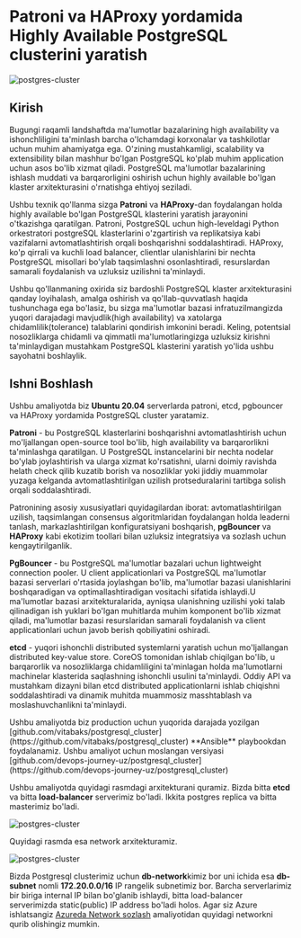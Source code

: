 
# Patroni va HAProxy yordamida Highly Available PostgreSQL clusterini yaratish

![postgres-cluster](/images/tutorials/database/postgres-cluster/banner.png)

## Kirish

Bugungi raqamli landshaftda ma'lumotlar bazalarining high availability va ishonchliligini ta'minlash barcha o'lchamdagi korxonalar va tashkilotlar uchun muhim ahamiyatga ega. O'zining mustahkamligi, scalability va extensibility bilan mashhur bo'lgan PostgreSQL ko'plab muhim application uchun asos bo'lib xizmat qiladi. PostgreSQL ma'lumotlar bazalarining ishlash muddati va barqarorligini oshirish uchun highly available bo'lgan klaster arxitekturasini o'rnatishga ehtiyoj seziladi.

Ushbu texnik qo'llanma sizga **Patroni** va **HAProxy**-dan foydalangan holda highly available bo'lgan PostgreSQL klasterini yaratish jarayonini o'tkazishga qaratilgan. Patroni, PostgreSQL uchun high-leveldagi Python orkestratori postgreSQL klasterlarini o'zgartirish va replikatsiya kabi vazifalarni avtomatlashtirish orqali boshqarishni soddalashtiradi. HAProxy, ko'p qirrali va kuchli load balancer, clientlar ulanishlarini bir nechta PostgreSQL misollari bo'ylab taqsimlashni osonlashtiradi, resurslardan samarali foydalanish va uzluksiz uzilishni ta'minlaydi.

Ushbu qo'llanmaning oxirida siz bardoshli PostgreSQL klaster arxitekturasini qanday loyihalash, amalga oshirish va qo'llab-quvvatlash haqida  tushunchaga ega bo'lasiz, bu sizga ma'lumotlar bazasi infratuzilmangizda yuqori darajadagi mavjudlik(high availability) va xatolarga chidamlilik(tolerance) talablarini qondirish imkonini beradi. Keling, potentsial nosozliklarga chidamli va qimmatli ma'lumotlaringizga uzluksiz kirishni ta'minlaydigan mustahkam PostgreSQL klasterini yaratish yo'lida ushbu sayohatni boshlaylik.

## Ishni Boshlash

Ushbu amaliyotda biz **Ubuntu 20.04** serverlarda patroni, etcd, pgbouncer va HAProxy yordamida PostgreSQL cluster yaratamiz. 

**Patroni** - bu PostgreSQL klasterlarini boshqarishni avtomatlashtirish uchun mo'ljallangan open-source tool bo'lib, high availability va barqarorlikni ta'minlashga qaratilgan. U PostgreSQL instancelarini bir nechta nodelar bo'ylab joylashtirish va ularga xizmat ko'rsatishni, ularni doimiy ravishda  helath check qilib kuzatib borish va nosozliklar yoki jiddiy muammolar yuzaga kelganda avtomatlashtirilgan uzilish protseduralarini tartibga solish orqali soddalashtiradi.

Patronining asosiy xususiyatlari quyidagilardan iborat: avtomatlashtirilgan uzilish, taqsimlangan consensus algoritmlaridan foydalangan holda leaderni tanlash, markazlashtirilgan konfiguratsiyani boshqarish, **pgBouncer** va **HAProxy** kabi ekotizim toollari bilan uzluksiz integratsiya va sozlash uchun kengaytirilganlik.

**PgBouncer** - bu PostgreSQL ma'lumotlar bazalari uchun lightweight connection pooler. U client applicationlari va PostgreSQL ma'lumotlar bazasi serverlari o'rtasida joylashgan bo'lib, ma'lumotlar bazasi ulanishlarini boshqaradigan va optimallashtiradigan vositachi sifatida ishlaydi.U ma'lumotlar bazasi arxitekturalarida, ayniqsa ulanishning uzilishi yoki talab qilinadigan ish yuklari bo'lgan muhitlarda muhim komponent bo'lib xizmat qiladi, ma'lumotlar bazasi resurslaridan samarali foydalanish va client applicationlari uchun javob berish qobiliyatini oshiradi.

**etcd** - yuqori ishonchli distributed systemlarni yaratish uchun mo'ljallangan distributed key-value store. CoreOS tomonidan ishlab chiqilgan bo'lib, u barqarorlik va nosozliklarga chidamliligini ta'minlagan holda ma'lumotlarni machinelar klasterida saqlashning ishonchli usulini ta'minlaydi. Oddiy API va mustahkam dizayni bilan etcd distributed applicationlarni ishlab chiqishni soddalashtiradi va dinamik muhitda muammosiz masshtablash va moslashuvchanlikni ta'minlaydi.

<Callout type="info" emoji="">
Ushbu amaliyotda biz production uchun yuqorida darajada yozilgan [github.com/vitabaks/postgresql_cluster](https://github.com/vitabaks/postgresql_cluster) **Ansible** playbookdan foydalanamiz. Ushbu amaliyot uchun moslangan versiyasi [github.com/devops-journey-uz/postgresql_cluster](https://github.com/devops-journey-uz/postgresql_cluster)
</Callout>

Ushbu amaliyotda quyidagi rasmdagi arxitekturani quramiz. Bizda bitta **etcd** va bitta **load-balancer** serverimiz bo'ladi. Ikkita postgres replica va bitta masterimiz bo'ladi.

![postgres-cluster](/images/tutorials/database/postgres-cluster/architecture.png)


Quyidagi rasmda esa network arxitekturamiz.

![postgres-cluster](/images/tutorials/database/postgres-cluster/network-architecture.png)

Bizda Postgresql clusterimiz uchun **db-network**kimiz bor uni ichida esa **db-subnet** nomli **172.20.0.0/16** IP rangelik subnetimiz bor. Barcha serverlarimiz bir biriga internal IP bilan bo'glanib ishlaydi, bitta load-balancer serverimizda static(public) IP address bo'ladi holos. Agar siz Azure ishlatsangiz [Azureda Network sozlash](https://devops-journey.uz/guides/cloud/azure-network-sozlash) amaliyotidan quyidagi networkni qurib olishingiz mumkin.

